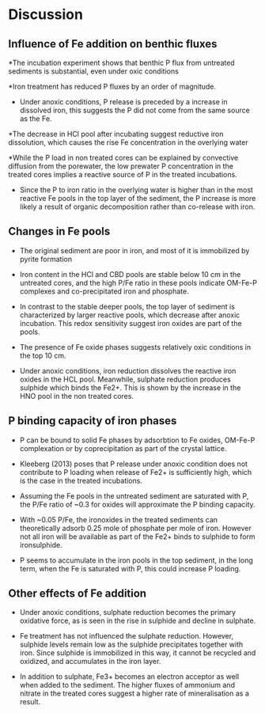 # Discussion

## Influence of Fe addition on benthic fluxes

*The incubation experiment shows that benthic P flux from untreated sediments is substantial, even under oxic conditions

*Iron treatment has reduced P fluxes by an order of magnitude.

* Under anoxic conditions, P release is preceded by a increase in dissolved iron, this suggests the P did not come from the same source as the Fe.

*The decrease in HCl pool after incubating suggest reductive iron dissolution, which causes the rise Fe concentration in the overlying water

*While the P load in non treated cores can be explained by convective diffusion from the porewater, the low prewater P concentration in the treated cores implies a reactive source of P in the treated incubations. 

* Since the P to iron ratio in the overlying water is higher than in the most reactive Fe pools in the top layer of the sediment, the P increase is more likely a result of organic decomposition rather than co-release with iron.




## Changes in Fe pools

* The original sediment are poor in iron, and most of it is immobilized by pyrite formation

* Iron content in the HCl and CBD pools are stable below 10 cm in the untreated cores, and the high P/Fe ratio in these pools indicate OM-Fe-P complexes and co-precipitated iron and phosphate.

* In contrast to the stable deeper pools, the top layer of sediment is characterized by larger reactive pools, which decrease after anoxic incubation. This redox sensitivity suggest iron oxides are part of the pools.

* The presence of Fe oxide phases suggests relatively oxic conditions in the top 10 cm.

* Under anoxic conditions, iron reduction dissolves the reactive iron oxides in the HCL pool. Meanwhile, sulphate reduction produces sulphide which binds the Fe2+. This is shown by the increase in the HNO pool in the non treated cores. 



## P binding capacity of iron phases
* P can be bound to solid Fe phases by adsorbtion to Fe oxides, OM-Fe-P complexation or  by coprecipitation as part of the crystal lattice.

* Kleeberg (2013) poses that P release under anoxic condition does not contribute to P loading when release of Fe2+ is sufficiently high, which is the case in the treated incubations.

* Assuming the Fe pools in the untreated sediment are saturated with P, the P/Fe ratio of ~0.3 for oxides will approximate the P binding capacity.

* With  ~0.05 P/Fe, the ironoxides in the treated sediments can theoretically adsorb 0.25 mole of phosphate per mole of  iron. However not all iron will be available as part of the Fe2+ binds to sulphide to form ironsulphide.

* P seems to accumulate in the iron pools in the top sediment, in the long term, when the Fe is saturated with P, this could increase P loading.



## Other effects of Fe addition

* Under anoxic conditions, sulphate reduction becomes the primary oxidative force, as is seen in the rise in sulphide and decline in sulphate.

* Fe treatment has not influenced the sulphate reduction. However, sulphide levels remain low as the sulphide precipitates together with iron. Since sulphide is immobilized in this way, it cannot be recycled and oxidized, and accumulates in the iron layer.

* In addition to sulphate, Fe3+ becomes an electron acceptor as well when added to the sediment. The higher fluxes of ammonium and nitrate in the treated cores suggest a higher rate of mineralisation as a result. 
